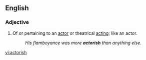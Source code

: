 ==English==

===Adjective===
{{en-adj}}

# Of or pertaining to an [[actor]] or theatrical [[acting]]; like an actor.
#:''His flamboyance was more '''actorish''' than anything else.''

[[vi:actorish]]